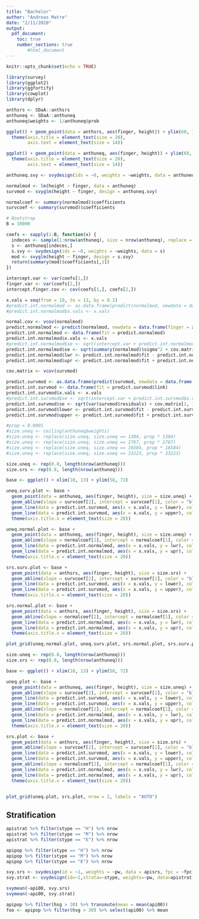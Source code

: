 ```yaml
---
title: "Bachelor"
author: "Andreas Matre"
date: "2/11/2020"
output: 
  pdf_document:
    toc: true
    number_sections: true
        #html_document
---
```


```r
knitr::opts_chunk$set(echo = TRUE)

library(survey)
library(ggplot2)
library(ggfortify)
library(cowplot)
library(dplyr)
```




```r
anthsrs <- SDaA::anthsrs
anthuneq <- SDaA::anthuneq
anthuneq$weights <- 1/anthuneq$prob
```

```r
ggplot() + geom_point(data = anthsrs, aes(finger, height)) + ylim(60, 70) +
  theme(axis.title = element_text(size = 20),
        axis.text = element_text(size = 14))
```

```r
ggplot() + geom_point(data = anthuneq, aes(finger, height)) + ylim(60, 70) +
  theme(axis.title = element_text(size = 20),
        axis.text = element_text(size = 14))
```


```r
anthuneq.svy <- svydesign(ids = ~0, weights = ~weights, data = anthuneq)

normalmod <- lm(height ~ finger, data = anthuneq)
survmod <- svyglm(height ~ finger, design = anthuneq.svy)

normalcoef <- summary(normalmod)$coefficients
survcoef <- summary(survmod)$coefficients
```

```r
# Bootstrap
B = 10000

coefs <- sapply(1:B, function(x) {
  indeces <- sample(1:nrow(anthuneq), size = nrow(anthuneq), replace = TRUE)
  s <- anthuneq[indeces,]
  s.svy <- svydesign(ids = ~0, weights = ~weights, data = s)
  mod <- svyglm(height ~ finger, design = s.svy)
  return(summary(mod)$coefficients[,1])
})

intercept.var <- var(coefs[1,])
finger.var <- var(coefs[2,])
intercept.finger.cov <- cov(coefs[1,], coefs[2,])

```

```r
x.vals = seq(from = 10, to = 13, by = 0.1)
#predict.int.normalmod <- as.data.frame(predict(normalmod, newdata = data.frame(finger = x.vals), interval = "pred"))
#predict.int.normalmod$x.vals <- x.vals

normal.cov <- vcov(normalmod)
predict.normalmod <- predict(normalmod, newdata = data.frame(finger = x.vals))
predict.int.normalmod <- data.frame(fit = predict.normalmod)
predict.int.normalmod$x.vals <- x.vals
#predict.int.normalmod$se <- sqrt(intercept.var + predict.int.normalmod$x.vals^2 * finger.var + 2*predict.int.normalmod$x.vals * intercept.finger.cov)
predict.int.normalmod$se <- sqrt(summary(normalmod)$sigma^2 + cov.matrix[1, 1] + predict.int.normalmod$x.vals^2 * cov.matrix[2, 2] + 2*predict.int.normalmod$x.vals * cov.matrix[1, 2])
predict.int.normalmod$lwr <- predict.int.normalmod$fit - predict.int.normalmod$se * qt(0.975, df = nrow(anthuneq))
predict.int.normalmod$upr <- predict.int.normalmod$fit + predict.int.normalmod$se * qt(0.975, df = nrow(anthuneq))

cov.matrix <- vcov(survmod)

predict.survmod <- as.data.frame(predict(survmod, newdata = data.frame(finger = x.vals), se=TRUE))
predict.int.survmod <- data.frame(fit = predict.survmod$link)
predict.int.survmod$x.vals <- x.vals
#predict.int.survmod$se <- sqrt(intercept.var + predict.int.survmod$x.vals^2 * finger.var + 2*predict.int.survmod$x.vals * intercept.finger.cov)
predict.int.survmod$se <- sqrt(var(survmod$residuals) + cov.matrix[1, 1] + predict.int.survmod$x.vals^2 * cov.matrix[2, 2] + 2*predict.int.survmod$x.vals * cov.matrix[1, 2])
predict.int.survmod$lower <- predict.int.survmod$fit - predict.int.survmod$se * qt(0.975, df = nrow(anthuneq))
predict.int.survmod$upper <- predict.int.survmod$fit + predict.int.survmod$se * qt(0.975, df = nrow(anthuneq))
```


```r
#prop = 0.0001
#size.uneq <- ceiling(anthuneq$weights)
#size.uneq <- replace(size.uneq, size.uneq == 1384, prop * 1384)
#size.uneq <- replace(size.uneq, size.uneq == 2767, prop * 2767)
#size.uneq <- replace(size.uneq, size.uneq == 16584, prop * 16584)
#size.uneq <- replace(size.uneq, size.uneq == 33223, prop * 33223)

size.uneq <- rep(0.8, length(nrow(anthuneq)))
size.srs <- rep(0.8, length(nrow(anthuneq)))

base <- ggplot() + xlim(10, 13) + ylim(58, 72)

uneq.surv.plot <- base +
  geom_point(data = anthuneq, aes(finger, height), size = size.uneq) +
  geom_abline(slope = survcoef[2], intercept = survcoef[1], color = "blue", lwd = 1) +
  geom_line(data = predict.int.survmod, aes(x = x.vals, y = lower), color = "blue", linetype = "dashed") +
  geom_line(data = predict.int.survmod, aes(x = x.vals, y = upper), color = "blue", linetype = "dashed") +
  theme(axis.title.x = element_text(size = 20))

uneq.normal.plot <- base +
  geom_point(data = anthuneq, aes(finger, height), size = size.uneq) +
  geom_abline(slope = normalcoef[2], intercept = normalcoef[1], color = "red", lwd = 1) +
  geom_line(data = predict.int.normalmod, aes(x = x.vals, y = lwr), color = "red", linetype = "dashed") +
  geom_line(data = predict.int.normalmod, aes(x = x.vals, y = upr), color = "red", linetype = "dashed") +
  theme(axis.title.x = element_text(size = 20))

srs.surv.plot <- base +
  geom_point(data = anthsrs, aes(finger, height), size = size.srs) +
  geom_abline(slope = survcoef[2], intercept = survcoef[1], color = "blue", lwd = 1) +
  geom_line(data = predict.int.survmod, aes(x = x.vals, y = lower), color = "blue", linetype = "dashed") +
  geom_line(data = predict.int.survmod, aes(x = x.vals, y = upper), color = "blue", linetype = "dashed") +
  theme(axis.title.x = element_text(size = 20))

srs.normal.plot <- base +
  geom_point(data = anthsrs, aes(finger, height), size = size.srs) +
  geom_abline(slope = normalcoef[2], intercept = normalcoef[1], color = "red", lwd = 1) +
  geom_line(data = predict.int.normalmod, aes(x = x.vals, y = lwr), color = "red", linetype = "dashed") +
  geom_line(data = predict.int.normalmod, aes(x = x.vals, y = upr), color = "red", linetype = "dashed") +
  theme(axis.title.x = element_text(size = 20))

plot_grid(uneq.normal.plot, uneq.surv.plot, srs.normal.plot, srs.surv.plot, ncol = 2, labels = "AUTO")
```


```r
size.uneq <- rep(0.8, length(nrow(anthuneq)))
size.srs <- rep(0.8, length(nrow(anthuneq)))

base <- ggplot() + xlim(10, 13) + ylim(58, 72)

uneq.plot <- base +
  geom_point(data = anthuneq, aes(finger, height), size = size.uneq) +
  geom_abline(slope = survcoef[2], intercept = survcoef[1], color = "blue", lwd = 1) +
  geom_line(data = predict.int.survmod, aes(x = x.vals, y = lower), color = "blue", linetype = "dashed") +
  geom_line(data = predict.int.survmod, aes(x = x.vals, y = upper), color = "blue", linetype = "dashed") +
  geom_abline(slope = normalcoef[2], intercept = normalcoef[1], color = "red", lwd = 1) +
  geom_line(data = predict.int.normalmod, aes(x = x.vals, y = lwr), color = "red", linetype = "dashed") +
  geom_line(data = predict.int.normalmod, aes(x = x.vals, y = upr), color = "red", linetype = "dashed") +
  theme(axis.title.x = element_text(size = 20))

srs.plot <- base +
  geom_point(data = anthsrs, aes(finger, height), size = size.srs) +
  geom_abline(slope = survcoef[2], intercept = survcoef[1], color = "blue", lwd = 1) +
  geom_line(data = predict.int.survmod, aes(x = x.vals, y = lower), color = "blue", linetype = "dashed") +
  geom_line(data = predict.int.survmod, aes(x = x.vals, y = upper), color = "blue", linetype = "dashed") +
  geom_abline(slope = normalcoef[2], intercept = normalcoef[1], color = "red", lwd = 1) +
  geom_line(data = predict.int.normalmod, aes(x = x.vals, y = lwr), color = "red", linetype = "dashed") +
  geom_line(data = predict.int.normalmod, aes(x = x.vals, y = upr), color = "red", linetype = "dashed") +
  theme(axis.title.x = element_text(size = 20))


plot_grid(uneq.plot, srs.plot, nrow = 2, labels = "AUTO")
```


## Stratification

```r
apistrat %>% filter(stype == "H") %>% nrow
apistrat %>% filter(stype == "M") %>% nrow
apistrat %>% filter(stype == "E") %>% nrow

apipop %>% filter(stype == "H") %>% nrow
apipop %>% filter(stype == "M") %>% nrow
apipop %>% filter(stype == "E") %>% nrow
```

```r
svy.srs <- svydesign(id = ~1, weights = ~pw, data = apisrs, fpc = ~fpc)
svy.strat <- svydesign(id=~1,strata=~stype, weights=~pw, data=apistrat, fpc=~fpc)

svymean(~api00, svy.srs)
svymean(~api00, svy.strat)
```

```r
apipop %>% filter(hsg > 30) %>% transmute(mean = mean(api00))
foo <- apipop %>% filter(hsg > 30) %>% select(api00) %>% mean
```

